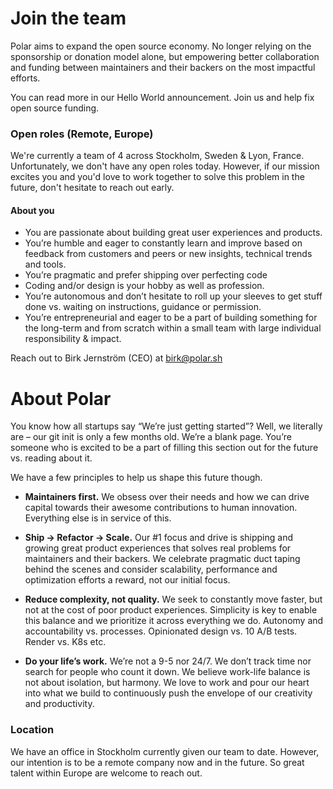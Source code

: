 # Join the team

Polar aims to expand the open source economy. No longer relying on the sponsorship or donation model alone, but empowering better collaboration and funding between maintainers and their backers on the most impactful efforts.

You can read more in our Hello World announcement. Join us and help fix open source funding.

### Open roles (Remote, Europe)

We're currently a team of 4 across Stockholm, Sweden & Lyon, France. Unfortunately, we don't have any open roles today. However, if our mission excites you and you'd love to work together to solve this problem in the future, don't hesitate to reach out early.

#### About you

- You are passionate about building great user experiences and products.
- You’re humble and eager to constantly learn and improve based on feedback from customers and peers or new insights, technical trends and tools.
- You’re pragmatic and prefer shipping over perfecting code
- Coding and/or design is your hobby as well as profession.
- You’re autonomous and don’t hesitate to roll up your sleeves to get stuff done vs. waiting on instructions, guidance or permission.
- You’re entrepreneurial and eager to be a part of building something for the long-term and from scratch within a small team with large individual responsibility & impact.

Reach out to Birk Jernström (CEO) at birk@polar.sh

# About Polar

You know how all startups say “We’re just getting started”? Well, we literally are – our git init is only a few months old. We’re a blank page. You’re someone who is excited to be a part of filling this section out for the future vs. reading about it.

We have a few principles to help us shape this future though.

- **Maintainers first.** We obsess over their needs and how we can drive capital towards their awesome contributions to human innovation. Everything else is in service of this.

- **Ship → Refactor → Scale.** Our #1 focus and drive is shipping and growing great product experiences that solves real problems for maintainers and their backers. We celebrate pragmatic duct taping behind the scenes and consider scalability, performance and optimization efforts a reward, not our initial focus.

- **Reduce complexity, not quality.** We seek to constantly move faster, but not at the cost of poor product experiences. Simplicity is key to enable this balance and we prioritize it across everything we do. Autonomy and accountability vs. processes. Opinionated design vs. 10 A/B tests. Render vs. K8s etc.

- **Do your life’s work.** We’re not a 9-5 nor 24/7. We don’t track time nor search for people who count it down. We believe work-life balance is not about isolation, but harmony. We love to work and pour our heart into what we build to continuously push the envelope of our creativity and productivity.

### Location

We have an office in Stockholm currently given our team to date. However, our intention is to be a remote company now and in the future. So great talent within Europe are welcome to reach out.
